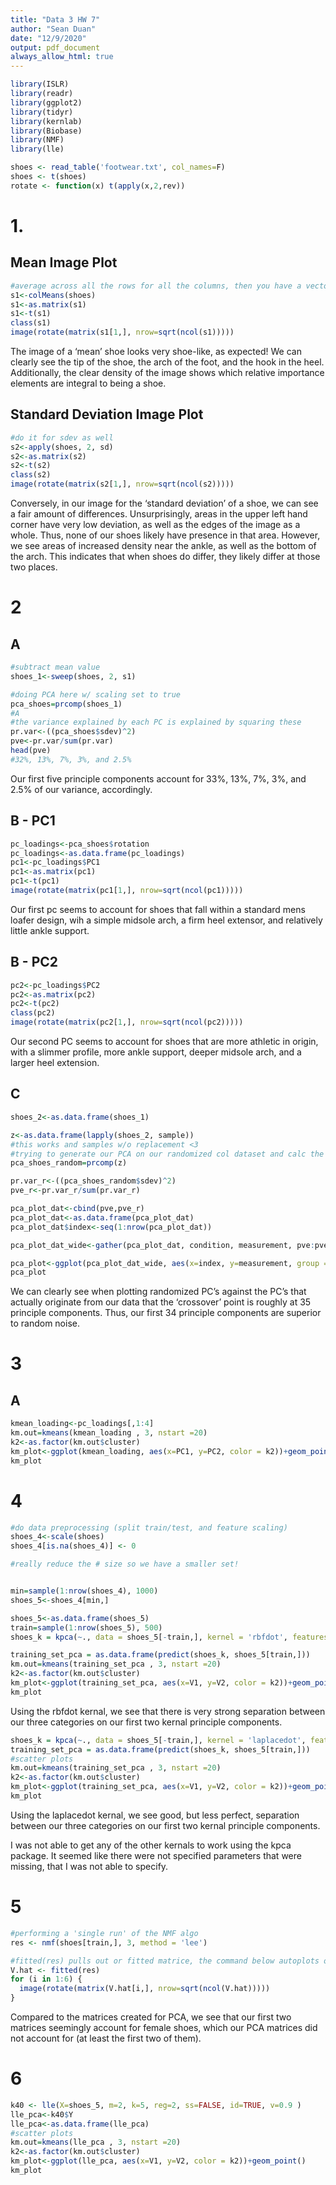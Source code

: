 ```yaml
---
title: "Data 3 HW 7"
author: "Sean Duan"
date: "12/9/2020"
output: pdf_document
always_allow_html: true
---
```


```r
library(ISLR)
library(readr)
library(ggplot2)
library(tidyr)
library(kernlab)
library(Biobase)
library(NMF)
library(lle)

shoes <- read_table('footwear.txt', col_names=F)
shoes <- t(shoes)
rotate <- function(x) t(apply(x,2,rev))
```

# 1.
## Mean Image Plot
```r
#average across all the rows for all the columns, then you have a vector of 784 elements, then put it in a 28 by 28 matrix
s1<-colMeans(shoes)
s1<-as.matrix(s1)
s1<-t(s1)
class(s1)
image(rotate(matrix(s1[1,], nrow=sqrt(ncol(s1)))))
```
The image of a 'mean' shoe looks very shoe-like, as expected! We can clearly see the tip of the shoe, the arch of the foot, and the hook in the heel. Additionally, the clear density of the image shows which relative importance elements are integral to being a shoe.

## Standard Deviation Image Plot
```r
#do it for sdev as well
s2<-apply(shoes, 2, sd)
s2<-as.matrix(s2)
s2<-t(s2)
class(s2)
image(rotate(matrix(s2[1,], nrow=sqrt(ncol(s2)))))
```

Conversely, in our image for the 'standard deviation' of a shoe, we can see a fair amount of differences. Unsurprisingly, areas in the upper left hand corner have very low deviation, as well as the edges of the image as a whole. Thus, none of our shoes likely have presence in that area. However, we see areas of increased density near the ankle, as well as the bottom of the arch. This indicates that when shoes do differ, they likely differ at those two places.

# 2
## A
```r
#subtract mean value
shoes_1<-sweep(shoes, 2, s1)

#doing PCA here w/ scaling set to true
pca_shoes=prcomp(shoes_1)
#A
#the variance explained by each PC is explained by squaring these
pr.var<-((pca_shoes$sdev)^2)
pve<-pr.var/sum(pr.var)
head(pve)
#32%, 13%, 7%, 3%, and 2.5%
```
Our first five principle components account for 33%, 13%, 7%, 3%, and 2.5% of our variance, accordingly.

## B - PC1
```r
pc_loadings<-pca_shoes$rotation
pc_loadings<-as.data.frame(pc_loadings)
pc1<-pc_loadings$PC1
pc1<-as.matrix(pc1)
pc1<-t(pc1)
image(rotate(matrix(pc1[1,], nrow=sqrt(ncol(pc1)))))
```
Our first pc seems to account for shoes that fall within a standard mens loafer design, wih a simple midsole arch, a firm heel extensor, and relatively little ankle support.

## B - PC2
```r
pc2<-pc_loadings$PC2
pc2<-as.matrix(pc2)
pc2<-t(pc2)
class(pc2)
image(rotate(matrix(pc2[1,], nrow=sqrt(ncol(pc2)))))
```
Our second PC seems to account for shoes that are more athletic in origin, with a slimmer profile, more ankle support, deeper midsole arch, and a larger heel extension.

## C
```r
shoes_2<-as.data.frame(shoes_1)

z<-as.data.frame(lapply(shoes_2, sample))
#this works and samples w/o replacement <3
#trying to generate our PCA on our randomized col dataset and calc the PCA effect
pca_shoes_random=prcomp(z)

pr.var_r<-((pca_shoes_random$sdev)^2)
pve_r<-pr.var_r/sum(pr.var_r)

pca_plot_dat<-cbind(pve,pve_r)
pca_plot_dat<-as.data.frame(pca_plot_dat)
pca_plot_dat$index<-seq(1:nrow(pca_plot_dat))

pca_plot_dat_wide<-gather(pca_plot_dat, condition, measurement, pve:pve_r, factor_key = TRUE)

pca_plot<-ggplot(pca_plot_dat_wide, aes(x=index, y=measurement, group = condition, color = condition))+geom_point()+geom_line()
pca_plot
```
We can clearly see when plotting randomized PC's against the PC's that actually originate from our data that the 'crossover' point is roughly at 35 principle components. Thus, our first 34 principle components are superior to random noise.

# 3
## A
```r
kmean_loading<-pc_loadings[,1:4]
km.out=kmeans(kmean_loading , 3, nstart =20)
k2<-as.factor(km.out$cluster)
km_plot<-ggplot(kmean_loading, aes(x=PC1, y=PC2, color = k2))+geom_point()
km_plot
```
  
# 4

```r
#do data preprocessing (split train/test, and feature scaling)
shoes_4<-scale(shoes)
shoes_4[is.na(shoes_4)] <- 0

#really reduce the # size so we have a smaller set!


min=sample(1:nrow(shoes_4), 1000)
shoes_5<-shoes_4[min,]

shoes_5<-as.data.frame(shoes_5)
train=sample(1:nrow(shoes_5), 500)
shoes_k = kpca(~., data = shoes_5[-train,], kernel = 'rbfdot', features = 4)

training_set_pca = as.data.frame(predict(shoes_k, shoes_5[train,]))
km.out=kmeans(training_set_pca , 3, nstart =20)
k2<-as.factor(km.out$cluster)
km_plot<-ggplot(training_set_pca, aes(x=V1, y=V2, color = k2))+geom_point()
km_plot
```

Using the rbfdot kernal, we see that there is very strong separation between our three categories on our first two kernal principle components.


```r
shoes_k = kpca(~., data = shoes_5[-train,], kernel = 'laplacedot', features = 4)
training_set_pca = as.data.frame(predict(shoes_k, shoes_5[train,]))
#scatter plots 
km.out=kmeans(training_set_pca , 3, nstart =20)
k2<-as.factor(km.out$cluster)
km_plot<-ggplot(training_set_pca, aes(x=V1, y=V2, color = k2))+geom_point()
km_plot
```
Using the laplacedot kernal, we see good, but less perfect, separation between our three categories on our first two kernal principle components.

I was not able to get any of the other kernals to work using the kpca package. It seemed like there were not specified parameters that were missing, that I was not able to specify.

# 5 
```r
#performing a 'single run' of the NMF algo
res <- nmf(shoes[train,], 3, method = 'lee')

#fitted(res) pulls out or fitted matrice, the command below autoplots our first 6 images
V.hat <- fitted(res)
for (i in 1:6) {
  image(rotate(matrix(V.hat[i,], nrow=sqrt(ncol(V.hat)))))  
}
```
Compared to the matrices created for PCA, we see that our first two matrices seemingly account for female shoes, which our PCA matrices did not account for (at least the first two of them).

# 6 
```r
k40 <- lle(X=shoes_5, m=2, k=5, reg=2, ss=FALSE, id=TRUE, v=0.9 )
lle_pca<-k40$Y
lle_pca<-as.data.frame(lle_pca)
#scatter plots 
km.out=kmeans(lle_pca , 3, nstart =20)
k2<-as.factor(km.out$cluster)
km_plot<-ggplot(lle_pca, aes(x=V1, y=V2, color = k2))+geom_point()
km_plot
```
